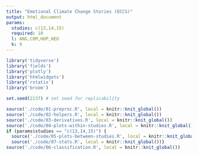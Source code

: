 ```yaml
---
title: "Emotional Climate Change Stories (ECCS)"
output: html_document
params:
  studies: c(13,14,15)
  required: 10
  l: ANG,COM,HOP,NEU
  k: 9
---
```


```r
library('tidyverse')
library('fields')
library('plotly')
library('htmlwidgets')
library('rstatix')
library('broom')

set.seed(2137) # set seed for replicability

source('./code/01-preproc.R', local = knitr::knit_global())
source('./code/02-helpers.R', local = knitr::knit_global())
source('./code/03-derivatives.R', local = knitr::knit_global())
source('./code/04-plots-within-studies.R', local = knitr::knit_global())
if (params$studies == "c(13,14,15)") {
  source('./code/05-plots-between-studies.R', local = knitr::knit_global())
  source('./code/07-stats.R', local = knitr::knit_global())}
source('./code/06-classification.R', local = knitr::knit_global())
```
